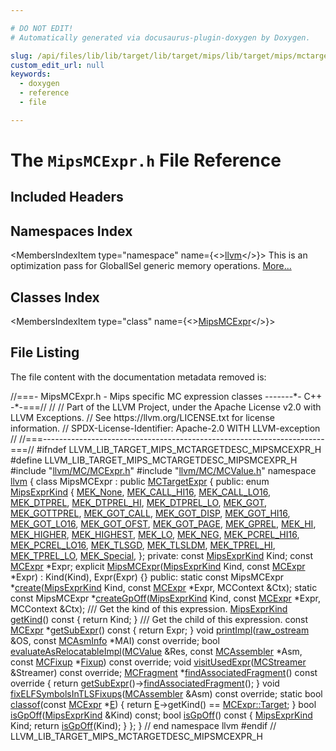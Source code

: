 ```yaml
---

# DO NOT EDIT!
# Automatically generated via docusaurus-plugin-doxygen by Doxygen.

slug: /api/files/lib/lib/target/lib/target/mips/lib/target/mips/mctargetdesc/mipsmcexpr-h
custom_edit_url: null
keywords:
  - doxygen
  - reference
  - file

---
```





# The `MipsMCExpr.h` File Reference

<DoxygenPage pluginConfig={pluginConfig}>



## Included Headers

<IncludesList>
<IncludesListItem
  filePath="llvm/MC/MCExpr.h"
  permalink="/docs/api/files/include/include/llvm/include/llvm/mc/mcexpr-h"
  isLocal="true" />
<IncludesListItem
  filePath="llvm/MC/MCValue.h"
  permalink="/docs/api/files/include/include/llvm/include/llvm/mc/mcvalue-h"
  isLocal="true" />
</IncludesList>

## Namespaces Index

<MembersIndex>

<MembersIndexItem
  type="namespace"
  name={<><a href="/docs/api/namespaces/llvm">llvm</a></>}>
This is an optimization pass for GlobalISel generic memory operations. <a href="/docs/api/namespaces/llvm/#details">More...</a>
</MembersIndexItem>

</MembersIndex>

## Classes Index

<MembersIndex>

<MembersIndexItem
  type="class"
  name={<><a href="/docs/api/classes/llvm/mipsmcexpr">MipsMCExpr</a></>}>
</MembersIndexItem>

</MembersIndex>


## File Listing

The file content with the documentation metadata removed is:

<ProgramListing>

<Link id="l00001" /><CodeLine lineNumber="1"><Highlight kind="comment">//===- MipsMCExpr.h - Mips specific MC expression classes -------&#42;- C++ -&#42;-===//</Highlight><Highlight kind="normal"></Highlight></CodeLine>
<Link id="l00002" /><CodeLine lineNumber="2"><Highlight kind="normal"></Highlight><Highlight kind="comment">//</Highlight><Highlight kind="normal"></Highlight></CodeLine>
<Link id="l00003" /><CodeLine lineNumber="3"><Highlight kind="normal"></Highlight><Highlight kind="comment">// Part of the LLVM Project, under the Apache License v2.0 with LLVM Exceptions.</Highlight><Highlight kind="normal"></Highlight></CodeLine>
<Link id="l00004" /><CodeLine lineNumber="4"><Highlight kind="normal"></Highlight><Highlight kind="comment">// See https://llvm.org/LICENSE.txt for license information.</Highlight><Highlight kind="normal"></Highlight></CodeLine>
<Link id="l00005" /><CodeLine lineNumber="5"><Highlight kind="normal"></Highlight><Highlight kind="comment">// SPDX-License-Identifier: Apache-2.0 WITH LLVM-exception</Highlight><Highlight kind="normal"></Highlight></CodeLine>
<Link id="l00006" /><CodeLine lineNumber="6"><Highlight kind="normal"></Highlight><Highlight kind="comment">//</Highlight><Highlight kind="normal"></Highlight></CodeLine>
<Link id="l00007" /><CodeLine lineNumber="7"><Highlight kind="normal"></Highlight><Highlight kind="comment">//===----------------------------------------------------------------------===//</Highlight><Highlight kind="normal"></Highlight></CodeLine>
<Link id="l00008" /><CodeLine lineNumber="8"><Highlight kind="normal"></Highlight></CodeLine>
<Link id="l00009" /><CodeLine lineNumber="9"><Highlight kind="normal"></Highlight><Highlight kind="preprocessor">#ifndef LLVM&#95;LIB&#95;TARGET&#95;MIPS&#95;MCTARGETDESC&#95;MIPSMCEXPR&#95;H</Highlight><Highlight kind="normal"></Highlight></CodeLine>
<Link id="l00010" /><CodeLine lineNumber="10"><Highlight kind="normal"></Highlight><Highlight kind="preprocessor">#define LLVM&#95;LIB&#95;TARGET&#95;MIPS&#95;MCTARGETDESC&#95;MIPSMCEXPR&#95;H</Highlight><Highlight kind="normal"></Highlight></CodeLine>
<Link id="l00011" /><CodeLine lineNumber="11"><Highlight kind="normal"></Highlight></CodeLine>
<Link id="l00012" /><CodeLine lineNumber="12"><Highlight kind="normal"></Highlight><Highlight kind="preprocessor">#include &quot;<a href="/docs/api/files/include/include/llvm/include/llvm/mc/mcexpr-h">llvm/MC/MCExpr.h</a>&quot;</Highlight><Highlight kind="normal"></Highlight></CodeLine>
<Link id="l00013" /><CodeLine lineNumber="13"><Highlight kind="normal"></Highlight><Highlight kind="preprocessor">#include &quot;<a href="/docs/api/files/include/include/llvm/include/llvm/mc/mcvalue-h">llvm/MC/MCValue.h</a>&quot;</Highlight><Highlight kind="normal"></Highlight></CodeLine>
<Link id="l00014" /><CodeLine lineNumber="14"><Highlight kind="normal"></Highlight></CodeLine>
<Link id="l00015" /><CodeLine lineNumber="15"><Highlight kind="normal"></Highlight><Highlight kind="keyword">namespace </Highlight><Highlight kind="normal"><a href="/docs/api/namespaces/llvm">llvm</a> &#123;</Highlight></CodeLine>
<Link id="l00016" /><CodeLine lineNumber="16"><Highlight kind="normal"></Highlight></CodeLine>
<Link id="l00017" /><CodeLine lineNumber="17" lineLink="/docs/api/classes/llvm/mipsmcexpr"><Highlight kind="normal"></Highlight><Highlight kind="keyword">class </Highlight><Highlight kind="normal">MipsMCExpr : </Highlight><Highlight kind="keyword">public</Highlight><Highlight kind="normal"> <a href="/docs/api/classes/llvm/mctargetexpr/#a8ac1fdf776114a374cd8929fba6b8ccc">MCTargetExpr</a> &#123;</Highlight></CodeLine>
<Link id="l00018" /><CodeLine lineNumber="18"><Highlight kind="normal"></Highlight><Highlight kind="keyword">public</Highlight><Highlight kind="normal">:</Highlight></CodeLine>
<Link id="l00019" /><CodeLine lineNumber="19" lineLink="/docs/api/classes/llvm/mipsmcexpr/#ab8bb54401d51992af131ce600f468f70"><Highlight kind="normal">  </Highlight><Highlight kind="keyword">enum</Highlight><Highlight kind="normal"> <a href="/docs/api/classes/llvm/mipsmcexpr/#ab8bb54401d51992af131ce600f468f70">MipsExprKind</a> &#123;</Highlight></CodeLine>
<Link id="l00020" /><CodeLine lineNumber="20" lineLink="/docs/api/classes/llvm/mipsmcexpr/#ab8bb54401d51992af131ce600f468f70a127b4af2e6597a11a2271486307fdac1"><Highlight kind="normal">    <a href="/docs/api/classes/llvm/mipsmcexpr/#ab8bb54401d51992af131ce600f468f70a127b4af2e6597a11a2271486307fdac1">MEK&#95;None</a>,</Highlight></CodeLine>
<Link id="l00021" /><CodeLine lineNumber="21" lineLink="/docs/api/classes/llvm/mipsmcexpr/#ab8bb54401d51992af131ce600f468f70a257902481821ba5b40f837390279b03a"><Highlight kind="normal">    <a href="/docs/api/classes/llvm/mipsmcexpr/#ab8bb54401d51992af131ce600f468f70a257902481821ba5b40f837390279b03a">MEK&#95;CALL&#95;HI16</a>,</Highlight></CodeLine>
<Link id="l00022" /><CodeLine lineNumber="22" lineLink="/docs/api/classes/llvm/mipsmcexpr/#ab8bb54401d51992af131ce600f468f70a649881b3e57f4661dd4c80bee4a4b90a"><Highlight kind="normal">    <a href="/docs/api/classes/llvm/mipsmcexpr/#ab8bb54401d51992af131ce600f468f70a649881b3e57f4661dd4c80bee4a4b90a">MEK&#95;CALL&#95;LO16</a>,</Highlight></CodeLine>
<Link id="l00023" /><CodeLine lineNumber="23" lineLink="/docs/api/classes/llvm/mipsmcexpr/#ab8bb54401d51992af131ce600f468f70a84706a1c917c45b0668fbdbe8b4dd793"><Highlight kind="normal">    <a href="/docs/api/classes/llvm/mipsmcexpr/#ab8bb54401d51992af131ce600f468f70a84706a1c917c45b0668fbdbe8b4dd793">MEK&#95;DTPREL</a>,</Highlight></CodeLine>
<Link id="l00024" /><CodeLine lineNumber="24" lineLink="/docs/api/classes/llvm/mipsmcexpr/#ab8bb54401d51992af131ce600f468f70a89d1a8e66789c4eae95877553dbc1565"><Highlight kind="normal">    <a href="/docs/api/classes/llvm/mipsmcexpr/#ab8bb54401d51992af131ce600f468f70a89d1a8e66789c4eae95877553dbc1565">MEK&#95;DTPREL&#95;HI</a>,</Highlight></CodeLine>
<Link id="l00025" /><CodeLine lineNumber="25" lineLink="/docs/api/classes/llvm/mipsmcexpr/#ab8bb54401d51992af131ce600f468f70a9d0a302a9152729f52460e636c7fb44e"><Highlight kind="normal">    <a href="/docs/api/classes/llvm/mipsmcexpr/#ab8bb54401d51992af131ce600f468f70a9d0a302a9152729f52460e636c7fb44e">MEK&#95;DTPREL&#95;LO</a>,</Highlight></CodeLine>
<Link id="l00026" /><CodeLine lineNumber="26" lineLink="/docs/api/classes/llvm/mipsmcexpr/#ab8bb54401d51992af131ce600f468f70a386aafa447bee675e328e88e9470957e"><Highlight kind="normal">    <a href="/docs/api/classes/llvm/mipsmcexpr/#ab8bb54401d51992af131ce600f468f70a386aafa447bee675e328e88e9470957e">MEK&#95;GOT</a>,</Highlight></CodeLine>
<Link id="l00027" /><CodeLine lineNumber="27" lineLink="/docs/api/classes/llvm/mipsmcexpr/#ab8bb54401d51992af131ce600f468f70a79bd0912db4f9ad29c7e7e172a5c805d"><Highlight kind="normal">    <a href="/docs/api/classes/llvm/mipsmcexpr/#ab8bb54401d51992af131ce600f468f70a79bd0912db4f9ad29c7e7e172a5c805d">MEK&#95;GOTTPREL</a>,</Highlight></CodeLine>
<Link id="l00028" /><CodeLine lineNumber="28" lineLink="/docs/api/classes/llvm/mipsmcexpr/#ab8bb54401d51992af131ce600f468f70a0453b77229668594037b194c19c8e8ab"><Highlight kind="normal">    <a href="/docs/api/classes/llvm/mipsmcexpr/#ab8bb54401d51992af131ce600f468f70a0453b77229668594037b194c19c8e8ab">MEK&#95;GOT&#95;CALL</a>,</Highlight></CodeLine>
<Link id="l00029" /><CodeLine lineNumber="29" lineLink="/docs/api/classes/llvm/mipsmcexpr/#ab8bb54401d51992af131ce600f468f70a0ae33921dce666ee7adef46268bf9f2f"><Highlight kind="normal">    <a href="/docs/api/classes/llvm/mipsmcexpr/#ab8bb54401d51992af131ce600f468f70a0ae33921dce666ee7adef46268bf9f2f">MEK&#95;GOT&#95;DISP</a>,</Highlight></CodeLine>
<Link id="l00030" /><CodeLine lineNumber="30" lineLink="/docs/api/classes/llvm/mipsmcexpr/#ab8bb54401d51992af131ce600f468f70a0a7f1b614b8ffd488e6089fbe10a316f"><Highlight kind="normal">    <a href="/docs/api/classes/llvm/mipsmcexpr/#ab8bb54401d51992af131ce600f468f70a0a7f1b614b8ffd488e6089fbe10a316f">MEK&#95;GOT&#95;HI16</a>,</Highlight></CodeLine>
<Link id="l00031" /><CodeLine lineNumber="31" lineLink="/docs/api/classes/llvm/mipsmcexpr/#ab8bb54401d51992af131ce600f468f70af6e3d6f3b62ea7d5e97a5e8ff6ccf054"><Highlight kind="normal">    <a href="/docs/api/classes/llvm/mipsmcexpr/#ab8bb54401d51992af131ce600f468f70af6e3d6f3b62ea7d5e97a5e8ff6ccf054">MEK&#95;GOT&#95;LO16</a>,</Highlight></CodeLine>
<Link id="l00032" /><CodeLine lineNumber="32" lineLink="/docs/api/classes/llvm/mipsmcexpr/#ab8bb54401d51992af131ce600f468f70ab986b26f0ebeb0499f36b0d82fe639d7"><Highlight kind="normal">    <a href="/docs/api/classes/llvm/mipsmcexpr/#ab8bb54401d51992af131ce600f468f70ab986b26f0ebeb0499f36b0d82fe639d7">MEK&#95;GOT&#95;OFST</a>,</Highlight></CodeLine>
<Link id="l00033" /><CodeLine lineNumber="33" lineLink="/docs/api/classes/llvm/mipsmcexpr/#ab8bb54401d51992af131ce600f468f70adcc3e0803f2bff3ce95d8ff86fb0f550"><Highlight kind="normal">    <a href="/docs/api/classes/llvm/mipsmcexpr/#ab8bb54401d51992af131ce600f468f70adcc3e0803f2bff3ce95d8ff86fb0f550">MEK&#95;GOT&#95;PAGE</a>,</Highlight></CodeLine>
<Link id="l00034" /><CodeLine lineNumber="34" lineLink="/docs/api/classes/llvm/mipsmcexpr/#ab8bb54401d51992af131ce600f468f70a24a451c9dcd6dc7d1ea999a25d59eaa6"><Highlight kind="normal">    <a href="/docs/api/classes/llvm/mipsmcexpr/#ab8bb54401d51992af131ce600f468f70a24a451c9dcd6dc7d1ea999a25d59eaa6">MEK&#95;GPREL</a>,</Highlight></CodeLine>
<Link id="l00035" /><CodeLine lineNumber="35" lineLink="/docs/api/classes/llvm/mipsmcexpr/#ab8bb54401d51992af131ce600f468f70a8ac2bfc0d79177cf5b86d149b0c5e9d4"><Highlight kind="normal">    <a href="/docs/api/classes/llvm/mipsmcexpr/#ab8bb54401d51992af131ce600f468f70a8ac2bfc0d79177cf5b86d149b0c5e9d4">MEK&#95;HI</a>,</Highlight></CodeLine>
<Link id="l00036" /><CodeLine lineNumber="36" lineLink="/docs/api/classes/llvm/mipsmcexpr/#ab8bb54401d51992af131ce600f468f70ad184d95272d90612c94695f1d1f42fcf"><Highlight kind="normal">    <a href="/docs/api/classes/llvm/mipsmcexpr/#ab8bb54401d51992af131ce600f468f70ad184d95272d90612c94695f1d1f42fcf">MEK&#95;HIGHER</a>,</Highlight></CodeLine>
<Link id="l00037" /><CodeLine lineNumber="37" lineLink="/docs/api/classes/llvm/mipsmcexpr/#ab8bb54401d51992af131ce600f468f70aeb7b57e94a471eb90a2905c65b60ce47"><Highlight kind="normal">    <a href="/docs/api/classes/llvm/mipsmcexpr/#ab8bb54401d51992af131ce600f468f70aeb7b57e94a471eb90a2905c65b60ce47">MEK&#95;HIGHEST</a>,</Highlight></CodeLine>
<Link id="l00038" /><CodeLine lineNumber="38" lineLink="/docs/api/classes/llvm/mipsmcexpr/#ab8bb54401d51992af131ce600f468f70aa2690d1ded3eb1d272f24462311161e8"><Highlight kind="normal">    <a href="/docs/api/classes/llvm/mipsmcexpr/#ab8bb54401d51992af131ce600f468f70aa2690d1ded3eb1d272f24462311161e8">MEK&#95;LO</a>,</Highlight></CodeLine>
<Link id="l00039" /><CodeLine lineNumber="39" lineLink="/docs/api/classes/llvm/mipsmcexpr/#ab8bb54401d51992af131ce600f468f70a3640c09e70edd6796e72ed1e1989fa2d"><Highlight kind="normal">    <a href="/docs/api/classes/llvm/mipsmcexpr/#ab8bb54401d51992af131ce600f468f70a3640c09e70edd6796e72ed1e1989fa2d">MEK&#95;NEG</a>,</Highlight></CodeLine>
<Link id="l00040" /><CodeLine lineNumber="40" lineLink="/docs/api/classes/llvm/mipsmcexpr/#ab8bb54401d51992af131ce600f468f70adc7eb8cb308edcc2b568b4a737a6174c"><Highlight kind="normal">    <a href="/docs/api/classes/llvm/mipsmcexpr/#ab8bb54401d51992af131ce600f468f70adc7eb8cb308edcc2b568b4a737a6174c">MEK&#95;PCREL&#95;HI16</a>,</Highlight></CodeLine>
<Link id="l00041" /><CodeLine lineNumber="41" lineLink="/docs/api/classes/llvm/mipsmcexpr/#ab8bb54401d51992af131ce600f468f70ac16da9fec94c6aaee788e43d1788bfea"><Highlight kind="normal">    <a href="/docs/api/classes/llvm/mipsmcexpr/#ab8bb54401d51992af131ce600f468f70ac16da9fec94c6aaee788e43d1788bfea">MEK&#95;PCREL&#95;LO16</a>,</Highlight></CodeLine>
<Link id="l00042" /><CodeLine lineNumber="42" lineLink="/docs/api/classes/llvm/mipsmcexpr/#ab8bb54401d51992af131ce600f468f70abe74e919e6de05ae1af1093c96928e29"><Highlight kind="normal">    <a href="/docs/api/classes/llvm/mipsmcexpr/#ab8bb54401d51992af131ce600f468f70abe74e919e6de05ae1af1093c96928e29">MEK&#95;TLSGD</a>,</Highlight></CodeLine>
<Link id="l00043" /><CodeLine lineNumber="43" lineLink="/docs/api/classes/llvm/mipsmcexpr/#ab8bb54401d51992af131ce600f468f70a89674453ca1f94bb72d4e9dca3e1e771"><Highlight kind="normal">    <a href="/docs/api/classes/llvm/mipsmcexpr/#ab8bb54401d51992af131ce600f468f70a89674453ca1f94bb72d4e9dca3e1e771">MEK&#95;TLSLDM</a>,</Highlight></CodeLine>
<Link id="l00044" /><CodeLine lineNumber="44" lineLink="/docs/api/classes/llvm/mipsmcexpr/#ab8bb54401d51992af131ce600f468f70a855ac563dd866b584fe34b8d58eb4546"><Highlight kind="normal">    <a href="/docs/api/classes/llvm/mipsmcexpr/#ab8bb54401d51992af131ce600f468f70a855ac563dd866b584fe34b8d58eb4546">MEK&#95;TPREL&#95;HI</a>,</Highlight></CodeLine>
<Link id="l00045" /><CodeLine lineNumber="45" lineLink="/docs/api/classes/llvm/mipsmcexpr/#ab8bb54401d51992af131ce600f468f70a8c4e3452b4ab8d6f1b9bdb42ecd075f6"><Highlight kind="normal">    <a href="/docs/api/classes/llvm/mipsmcexpr/#ab8bb54401d51992af131ce600f468f70a8c4e3452b4ab8d6f1b9bdb42ecd075f6">MEK&#95;TPREL&#95;LO</a>,</Highlight></CodeLine>
<Link id="l00046" /><CodeLine lineNumber="46" lineLink="/docs/api/classes/llvm/mipsmcexpr/#ab8bb54401d51992af131ce600f468f70aa2356920f62894ef31881aff40beabcb"><Highlight kind="normal">    <a href="/docs/api/classes/llvm/mipsmcexpr/#ab8bb54401d51992af131ce600f468f70aa2356920f62894ef31881aff40beabcb">MEK&#95;Special</a>,</Highlight></CodeLine>
<Link id="l00047" /><CodeLine lineNumber="47"><Highlight kind="normal">  &#125;;</Highlight></CodeLine>
<Link id="l00048" /><CodeLine lineNumber="48"><Highlight kind="normal"></Highlight></CodeLine>
<Link id="l00049" /><CodeLine lineNumber="49"><Highlight kind="normal"></Highlight><Highlight kind="keyword">private</Highlight><Highlight kind="normal">:</Highlight></CodeLine>
<Link id="l00050" /><CodeLine lineNumber="50"><Highlight kind="normal">  </Highlight><Highlight kind="keyword">const</Highlight><Highlight kind="normal"> <a href="/docs/api/classes/llvm/mipsmcexpr/#ab8bb54401d51992af131ce600f468f70">MipsExprKind</a> Kind;</Highlight></CodeLine>
<Link id="l00051" /><CodeLine lineNumber="51"><Highlight kind="normal">  </Highlight><Highlight kind="keyword">const</Highlight><Highlight kind="normal"> <a href="/docs/api/classes/llvm/mcexpr">MCExpr</a> &#42;Expr;</Highlight></CodeLine>
<Link id="l00052" /><CodeLine lineNumber="52"><Highlight kind="normal"></Highlight></CodeLine>
<Link id="l00053" /><CodeLine lineNumber="53"><Highlight kind="normal">  </Highlight><Highlight kind="keyword">explicit</Highlight><Highlight kind="normal"> <a href="/docs/api/classes/llvm/mipsmcexpr">MipsMCExpr</a>(<a href="/docs/api/classes/llvm/mipsmcexpr/#ab8bb54401d51992af131ce600f468f70">MipsExprKind</a> Kind, </Highlight><Highlight kind="keyword">const</Highlight><Highlight kind="normal"> <a href="/docs/api/classes/llvm/mcexpr">MCExpr</a> &#42;Expr)</Highlight></CodeLine>
<Link id="l00054" /><CodeLine lineNumber="54"><Highlight kind="normal">      : Kind(Kind), Expr(Expr) &#123;&#125;</Highlight></CodeLine>
<Link id="l00055" /><CodeLine lineNumber="55"><Highlight kind="normal"></Highlight></CodeLine>
<Link id="l00056" /><CodeLine lineNumber="56"><Highlight kind="normal"></Highlight><Highlight kind="keyword">public</Highlight><Highlight kind="normal">:</Highlight></CodeLine>
<Link id="l00057" /><CodeLine lineNumber="57"><Highlight kind="normal">  </Highlight><Highlight kind="keyword">static</Highlight><Highlight kind="normal"> </Highlight><Highlight kind="keyword">const</Highlight><Highlight kind="normal"> MipsMCExpr &#42;<a href="/docs/api/classes/llvm/mipsmcexpr/#a0087423de073ff81b2249bdea54eab40">create</a>(<a href="/docs/api/classes/llvm/mipsmcexpr/#ab8bb54401d51992af131ce600f468f70">MipsExprKind</a> Kind, </Highlight><Highlight kind="keyword">const</Highlight><Highlight kind="normal"> <a href="/docs/api/classes/llvm/mcexpr/#a7c94b145b6ade90726e2bab678ddc708">MCExpr</a> &#42;Expr,</Highlight></CodeLine>
<Link id="l00058" /><CodeLine lineNumber="58"><Highlight kind="normal">                                  MCContext &amp;Ctx);</Highlight></CodeLine>
<Link id="l00059" /><CodeLine lineNumber="59"><Highlight kind="normal">  </Highlight><Highlight kind="keyword">static</Highlight><Highlight kind="normal"> </Highlight><Highlight kind="keyword">const</Highlight><Highlight kind="normal"> MipsMCExpr &#42;<a href="/docs/api/classes/llvm/mipsmcexpr/#af29afc8458b5cc153a5cb5e1e8f0252f">createGpOff</a>(<a href="/docs/api/classes/llvm/mipsmcexpr/#ab8bb54401d51992af131ce600f468f70">MipsExprKind</a> Kind, </Highlight><Highlight kind="keyword">const</Highlight><Highlight kind="normal"> <a href="/docs/api/classes/llvm/mcexpr/#a7c94b145b6ade90726e2bab678ddc708">MCExpr</a> &#42;Expr,</Highlight></CodeLine>
<Link id="l00060" /><CodeLine lineNumber="60"><Highlight kind="normal">                                       MCContext &amp;Ctx);</Highlight></CodeLine>
<Link id="l00061" /><CodeLine lineNumber="61"><Highlight kind="normal"></Highlight><Highlight kind="comment"></Highlight></CodeLine>
<Link id="l00062" /><CodeLine lineNumber="62"><Highlight kind="comment">  /// Get the kind of this expression.</Highlight><Highlight kind="normal"></Highlight></CodeLine>
<Link id="l00063" /><CodeLine lineNumber="63" lineLink="/docs/api/classes/llvm/mipsmcexpr/#a8321e3415e010ba4cb28d4317332603e"><Highlight kind="normal">  <a href="/docs/api/classes/llvm/mipsmcexpr/#ab8bb54401d51992af131ce600f468f70">MipsExprKind</a> <a href="/docs/api/classes/llvm/mipsmcexpr/#a8321e3415e010ba4cb28d4317332603e">getKind</a>()</Highlight><Highlight kind="keyword"> const </Highlight><Highlight kind="normal">&#123; </Highlight><Highlight kind="keywordflow">return</Highlight><Highlight kind="normal"> Kind; &#125;</Highlight></CodeLine>
<Link id="l00064" /><CodeLine lineNumber="64"><Highlight kind="normal"></Highlight><Highlight kind="comment"></Highlight></CodeLine>
<Link id="l00065" /><CodeLine lineNumber="65"><Highlight kind="comment">  /// Get the child of this expression.</Highlight><Highlight kind="normal"></Highlight></CodeLine>
<Link id="l00066" /><CodeLine lineNumber="66" lineLink="/docs/api/classes/llvm/mipsmcexpr/#a40f77c0873c95fd1652e5769b991bd55"><Highlight kind="normal">  </Highlight><Highlight kind="keyword">const</Highlight><Highlight kind="normal"> <a href="/docs/api/classes/llvm/mcexpr">MCExpr</a> &#42;<a href="/docs/api/classes/llvm/mipsmcexpr/#a40f77c0873c95fd1652e5769b991bd55">getSubExpr</a>()</Highlight><Highlight kind="keyword"> const </Highlight><Highlight kind="normal">&#123; </Highlight><Highlight kind="keywordflow">return</Highlight><Highlight kind="normal"> Expr; &#125;</Highlight></CodeLine>
<Link id="l00067" /><CodeLine lineNumber="67"><Highlight kind="normal"></Highlight></CodeLine>
<Link id="l00068" /><CodeLine lineNumber="68"><Highlight kind="normal">  </Highlight><Highlight kind="keywordtype">void</Highlight><Highlight kind="normal"> <a href="/docs/api/classes/llvm/mipsmcexpr/#aa879516d2836ed2f4f6bf40d11489f94">printImpl</a>(<a href="/docs/api/classes/llvm/raw-ostream">raw&#95;ostream</a> &amp;OS, </Highlight><Highlight kind="keyword">const</Highlight><Highlight kind="normal"> <a href="/docs/api/classes/llvm/mcasminfo">MCAsmInfo</a> &#42;MAI) </Highlight><Highlight kind="keyword">const override</Highlight><Highlight kind="normal">;</Highlight></CodeLine>
<Link id="l00069" /><CodeLine lineNumber="69"><Highlight kind="normal">  </Highlight><Highlight kind="keywordtype">bool</Highlight><Highlight kind="normal"> <a href="/docs/api/classes/llvm/mipsmcexpr/#ae6611e2e9cb3a7eea00a5150360c2e98">evaluateAsRelocatableImpl</a>(<a href="/docs/api/classes/llvm/mcvalue">MCValue</a> &amp;Res, </Highlight><Highlight kind="keyword">const</Highlight><Highlight kind="normal"> <a href="/docs/api/classes/llvm/mcassembler">MCAssembler</a> &#42;Asm,</Highlight></CodeLine>
<Link id="l00070" /><CodeLine lineNumber="70"><Highlight kind="normal">                                 </Highlight><Highlight kind="keyword">const</Highlight><Highlight kind="normal"> <a href="/docs/api/classes/llvm/mcfixup">MCFixup</a> &#42;<a href="/docs/api/files/lib/lib/target/lib/target/powerpc/ppctlsdynamiccall-cpp/#a4a235aedca5bbfc39934045b6cbf9c70">Fixup</a>) </Highlight><Highlight kind="keyword">const override</Highlight><Highlight kind="normal">;</Highlight></CodeLine>
<Link id="l00071" /><CodeLine lineNumber="71"><Highlight kind="normal">  </Highlight><Highlight kind="keywordtype">void</Highlight><Highlight kind="normal"> <a href="/docs/api/classes/llvm/mipsmcexpr/#abbef3f35fd05b8f0929d5e9d00abd8f8">visitUsedExpr</a>(<a href="/docs/api/classes/llvm/mcstreamer">MCStreamer</a> &amp;Streamer) </Highlight><Highlight kind="keyword">const override</Highlight><Highlight kind="normal">;</Highlight></CodeLine>
<Link id="l00072" /><CodeLine lineNumber="72"><Highlight kind="normal"></Highlight></CodeLine>
<Link id="l00073" /><CodeLine lineNumber="73" lineLink="/docs/api/classes/llvm/mipsmcexpr/#a0126936c6207ecb570fedf6fbeb92419"><Highlight kind="normal">  <a href="/docs/api/classes/llvm/mcfragment">MCFragment</a> &#42;<a href="/docs/api/classes/llvm/mipsmcexpr/#a0126936c6207ecb570fedf6fbeb92419">findAssociatedFragment</a>()</Highlight><Highlight kind="keyword"> const override </Highlight><Highlight kind="normal">&#123;</Highlight></CodeLine>
<Link id="l00074" /><CodeLine lineNumber="74"><Highlight kind="normal">    </Highlight><Highlight kind="keywordflow">return</Highlight><Highlight kind="normal"> <a href="/docs/api/classes/llvm/mipsmcexpr/#a40f77c0873c95fd1652e5769b991bd55">getSubExpr</a>()-&gt;<a href="/docs/api/classes/llvm/mcexpr/#ae4694d7c3e8bb89a9c2fb6227b8aa1df">findAssociatedFragment</a>();</Highlight></CodeLine>
<Link id="l00075" /><CodeLine lineNumber="75"><Highlight kind="normal">  &#125;</Highlight></CodeLine>
<Link id="l00076" /><CodeLine lineNumber="76"><Highlight kind="normal"></Highlight></CodeLine>
<Link id="l00077" /><CodeLine lineNumber="77"><Highlight kind="normal">  </Highlight><Highlight kind="keywordtype">void</Highlight><Highlight kind="normal"> <a href="/docs/api/classes/llvm/mipsmcexpr/#a80e3a96e4ef966b2497116da4c6911be">fixELFSymbolsInTLSFixups</a>(<a href="/docs/api/classes/llvm/mcassembler">MCAssembler</a> &amp;Asm) </Highlight><Highlight kind="keyword">const override</Highlight><Highlight kind="normal">;</Highlight></CodeLine>
<Link id="l00078" /><CodeLine lineNumber="78"><Highlight kind="normal"></Highlight></CodeLine>
<Link id="l00079" /><CodeLine lineNumber="79" lineLink="/docs/api/classes/llvm/mipsmcexpr/#a2a6f8e5eca9341fc2b71da20283eda03"><Highlight kind="normal">  </Highlight><Highlight kind="keyword">static</Highlight><Highlight kind="normal"> </Highlight><Highlight kind="keywordtype">bool</Highlight><Highlight kind="normal"> <a href="/docs/api/classes/llvm/mipsmcexpr/#a2a6f8e5eca9341fc2b71da20283eda03">classof</a>(</Highlight><Highlight kind="keyword">const</Highlight><Highlight kind="normal"> <a href="/docs/api/classes/llvm/mcexpr">MCExpr</a> &#42;<a href="/docs/api/files/lib/lib/ir/builtingcs-cpp/#abb2b3a60ccc38a28239e19a1646e0c8a">E</a>) &#123;</Highlight></CodeLine>
<Link id="l00080" /><CodeLine lineNumber="80"><Highlight kind="normal">    </Highlight><Highlight kind="keywordflow">return</Highlight><Highlight kind="normal"> <a href="/docs/api/files/lib/lib/ir/builtingcs-cpp/#abb2b3a60ccc38a28239e19a1646e0c8a">E</a>-&gt;getKind() == <a href="/docs/api/classes/llvm/mcexpr/#a83112ba0cecd7a7add9f1f9c441d606faa65560b8224a92e80f422df090f07c55">MCExpr::Target</a>;</Highlight></CodeLine>
<Link id="l00081" /><CodeLine lineNumber="81"><Highlight kind="normal">  &#125;</Highlight></CodeLine>
<Link id="l00082" /><CodeLine lineNumber="82"><Highlight kind="normal"></Highlight></CodeLine>
<Link id="l00083" /><CodeLine lineNumber="83"><Highlight kind="normal">  </Highlight><Highlight kind="keywordtype">bool</Highlight><Highlight kind="normal"> <a href="/docs/api/classes/llvm/mipsmcexpr/#abc5e849bf9c474c4c4baf1f35fefc667">isGpOff</a>(<a href="/docs/api/classes/llvm/mipsmcexpr/#ab8bb54401d51992af131ce600f468f70">MipsExprKind</a> &amp;Kind) </Highlight><Highlight kind="keyword">const</Highlight><Highlight kind="normal">;</Highlight></CodeLine>
<Link id="l00084" /><CodeLine lineNumber="84" lineLink="/docs/api/classes/llvm/mipsmcexpr/#abc5e849bf9c474c4c4baf1f35fefc667"><Highlight kind="normal">  </Highlight><Highlight kind="keywordtype">bool</Highlight><Highlight kind="normal"> <a href="/docs/api/classes/llvm/mipsmcexpr/#abc5e849bf9c474c4c4baf1f35fefc667">isGpOff</a>()</Highlight><Highlight kind="keyword"> const </Highlight><Highlight kind="normal">&#123;</Highlight></CodeLine>
<Link id="l00085" /><CodeLine lineNumber="85"><Highlight kind="normal">    <a href="/docs/api/classes/llvm/mipsmcexpr/#ab8bb54401d51992af131ce600f468f70">MipsExprKind</a> Kind;</Highlight></CodeLine>
<Link id="l00086" /><CodeLine lineNumber="86"><Highlight kind="normal">    </Highlight><Highlight kind="keywordflow">return</Highlight><Highlight kind="normal"> <a href="/docs/api/classes/llvm/mipsmcexpr/#abc5e849bf9c474c4c4baf1f35fefc667">isGpOff</a>(Kind);</Highlight></CodeLine>
<Link id="l00087" /><CodeLine lineNumber="87"><Highlight kind="normal">  &#125;</Highlight></CodeLine>
<Link id="l00088" /><CodeLine lineNumber="88"><Highlight kind="normal">&#125;;</Highlight></CodeLine>
<Link id="l00089" /><CodeLine lineNumber="89"><Highlight kind="normal"></Highlight></CodeLine>
<Link id="l00090" /><CodeLine lineNumber="90"><Highlight kind="normal">&#125; </Highlight><Highlight kind="comment">// end namespace llvm</Highlight><Highlight kind="normal"></Highlight></CodeLine>
<Link id="l00091" /><CodeLine lineNumber="91"><Highlight kind="normal"></Highlight></CodeLine>
<Link id="l00092" /><CodeLine lineNumber="92"><Highlight kind="normal"></Highlight><Highlight kind="preprocessor">#endif </Highlight><Highlight kind="comment">// LLVM&#95;LIB&#95;TARGET&#95;MIPS&#95;MCTARGETDESC&#95;MIPSMCEXPR&#95;H</Highlight><Highlight kind="normal"></Highlight></CodeLine>

</ProgramListing>

</DoxygenPage>
